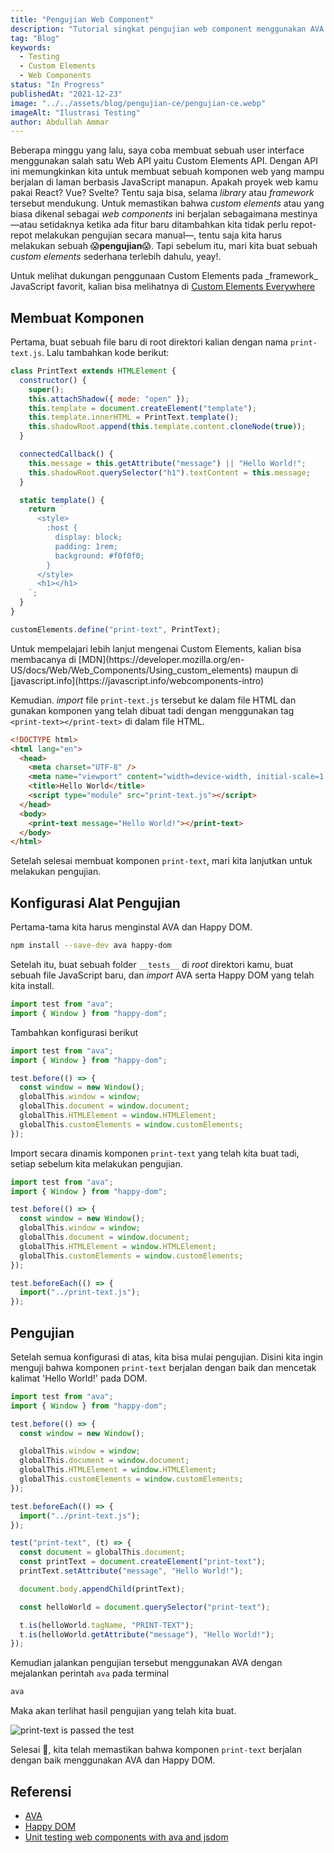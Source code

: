 ```yaml
---
title: "Pengujian Web Component"
description: "Tutorial singkat pengujian web component menggunakan AVA dan Happy DOM"
tag: "Blog"
keywords:
  - Testing
  - Custom Elements
  - Web Components
status: "In Progress"
publishedAt: "2021-12-23"
image: "../../assets/blog/pengujian-ce/pengujian-ce.webp"
imageAlt: "Ilustrasi Testing"
author: Abdullah Ammar
---
```



Beberapa minggu yang lalu, saya coba membuat sebuah user interface menggunakan salah satu Web API
yaitu Custom Elements API. Dengan API ini memungkinkan kita untuk membuat sebuah komponen web yang
mampu berjalan di laman berbasis JavaScript manapun. Apakah proyek web kamu pakai React? Vue?
Svelte? Tentu saja bisa, selama _library_ atau _framework_ tersebut mendukung. Untuk memastikan
bahwa _custom elements_ atau yang biasa dikenal sebagai _web components_ ini berjalan sebagaimana
mestinya—atau setidaknya ketika ada fitur baru ditambahkan kita tidak perlu repot-repot melakukan
pengujian secara manual—, tentu saja kita harus melakukan sebuah 😱**pengujian**😱. Tapi sebelum
itu, mari kita buat sebuah _custom elements_ sederhana terlebih dahulu, yeay!.

<Callout>
  Untuk melihat dukungan penggunaan Custom Elements pada _framework_ JavaScript
  favorit, kalian bisa melihatnya di
  <a href="https://custom-elements-everywhere.com/" target="_blank">
    Custom Elements Everywhere
  </a>
</Callout>

## Membuat Komponen

Pertama, buat sebuah file baru di root direktori kalian dengan nama `print-text.js`. Lalu tambahkan
kode berikut:

```js
class PrintText extends HTMLElement {
  constructor() {
    super();
    this.attachShadow({ mode: "open" });
    this.template = document.createElement("template");
    this.template.innerHTML = PrintText.template();
    this.shadowRoot.append(this.template.content.cloneNode(true));
  }

  connectedCallback() {
    this.message = this.getAttribute("message") || "Hello World!";
    this.shadowRoot.querySelector("h1").textContent = this.message;
  }

  static template() {
    return `
      <style>
        :host {
          display: block;
          padding: 1rem;
          background: #f0f0f0;
        }
      </style>
      <h1></h1>
    `;
  }
}

customElements.define("print-text", PrintText);
```

<Callout>
  Untuk mempelajari lebih lanjut mengenai Custom Elements, kalian bisa
  membacanya di
  [MDN](https://developer.mozilla.org/en-US/docs/Web/Web_Components/Using_custom_elements)
  maupun di [javascript.info](https://javascript.info/webcomponents-intro)
</Callout>

Kemudian. _import_ file `print-text.js` tersebut ke dalam file HTML dan gunakan komponen yang telah
dibuat tadi dengan menggunakan tag `<print-text></print-text>` di dalam file HTML.

```html
<!DOCTYPE html>
<html lang="en">
  <head>
    <meta charset="UTF-8" />
    <meta name="viewport" content="width=device-width, initial-scale=1.0" />
    <title>Hello World</title>
    <script type="module" src="print-text.js"></script>
  </head>
  <body>
    <print-text message="Hello World!"></print-text>
  </body>
</html>
```

Setelah selesai membuat komponen `print-text`, mari kita lanjutkan untuk melakukan pengujian.

## Konfigurasi Alat Pengujian

Pertama-tama kita harus menginstal AVA dan Happy DOM.

```bash
npm install --save-dev ava happy-dom
```

Setelah itu, buat sebuah folder `__tests__` di _root_ direktori kamu, buat sebuah file JavaScript
baru, dan _import_ AVA serta Happy DOM yang telah kita install.

```js
import test from "ava";
import { Window } from "happy-dom";
```

Tambahkan konfigurasi berikut

```js
import test from "ava";
import { Window } from "happy-dom";

test.before(() => {
  const window = new Window();
  globalThis.window = window;
  globalThis.document = window.document;
  globalThis.HTMLElement = window.HTMLElement;
  globalThis.customElements = window.customElements;
});
```

Import secara dinamis komponen `print-text` yang telah kita buat tadi, setiap sebelum kita melakukan
pengujian.

```js
import test from "ava";
import { Window } from "happy-dom";

test.before(() => {
  const window = new Window();
  globalThis.window = window;
  globalThis.document = window.document;
  globalThis.HTMLElement = window.HTMLElement;
  globalThis.customElements = window.customElements;
});

test.beforeEach(() => {
  import("../print-text.js");
});
```

## Pengujian

Setelah semua konfigurasi di atas, kita bisa mulai pengujian. Disini kita ingin menguji bahwa
komponen `print-text` berjalan dengan baik dan mencetak kalimat 'Hello World!' pada DOM.

```js
import test from "ava";
import { Window } from "happy-dom";

test.before(() => {
  const window = new Window();

  globalThis.window = window;
  globalThis.document = window.document;
  globalThis.HTMLElement = window.HTMLElement;
  globalThis.customElements = window.customElements;
});

test.beforeEach(() => {
  import("../print-text.js");
});

test("print-text", (t) => {
  const document = globalThis.document;
  const printText = document.createElement("print-text");
  printText.setAttribute("message", "Hello World!");

  document.body.appendChild(printText);

  const helloWorld = document.querySelector("print-text");

  t.is(helloWorld.tagName, "PRINT-TEXT");
  t.is(helloWorld.getAttribute("message"), "Hello World!");
});
```

Kemudian jalankan pengujian tersebut menggunakan AVA dengan mejalankan perintah `ava` pada terminal

```bash
ava
```

Maka akan terlihat hasil pengujian yang telah kita buat.

![print-text is passed the test](../../assets/blog/pengujian-ce/test-passed.webp)

Selesai 🎉, kita telah memastikan bahwa komponen `print-text` berjalan dengan baik menggunakan AVA
dan Happy DOM.

## Referensi

- [AVA](https://github.com/avajs/ava)
- [Happy DOM](https://github.com/capricorn86/happy-dom/tree/master/packages/happy-dom)
- [Unit testing web components with ava and jsdom](https://dev.to/ficusjs/unit-testing-web-components-with-ava-and-jsdom-2ofp)
